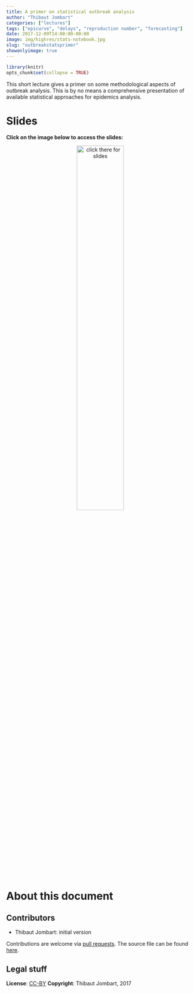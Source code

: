 ```yaml
---
title: A primer on statistical outbreak analysis
author: "Thibaut Jombart"
categories: ["lectures"]
tags: ["epicurve", "delays", "reproduction number", "forecasting"]
date: 2017-12-09T14:00:00-00:00
image: img/highres/stats-notebook.jpg
slug: "outbreakstatsprimer"
showonlyimage: true
---
```


	
```r
library(knitr)
opts_chunk$set(collapse = TRUE)
```

This short lecture gives a primer on some methodological aspects of outbreak
analysis. This is by no means a comprehensive presentation of available
statistical approaches for epidemics analysis.


# Slides

**Click on the image below to access the slides:**

<center>
<a href="../../slides/outbreak_stats_primer/outbreak_stats_primer.html"><img src="../../img/highres/stats-notebook.jpg" width="50%" alt="click there for slides" align="middle"></a>
</center>





# About this document

## Contributors

- Thibaut Jombart: initial version


Contributions are welcome via [pull
requests](https://github.com/reconhub/learn/pulls). The source file can be found
[here](https://github.com/reconhub/learn/blob/master/static/slides/outbreak_stats_primer/outbreak_stats_primer.Rmd).



## Legal stuff

**License**: [CC-BY](https://creativecommons.org/licenses/by/3.0/)
**Copyright**: Thibaut Jombart, 2017 
